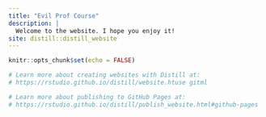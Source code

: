 ```yaml
---
title: "Evil Prof Course"
description: |
  Welcome to the website. I hope you enjoy it!
site: distill::distill_website
---
```


```r
knitr::opts_chunk$set(echo = FALSE)

# Learn more about creating websites with Distill at:
# https://rstudio.github.io/distill/website.htuse gitml

# Learn more about publishing to GitHub Pages at:
# https://rstudio.github.io/distill/publish_website.html#github-pages

```

